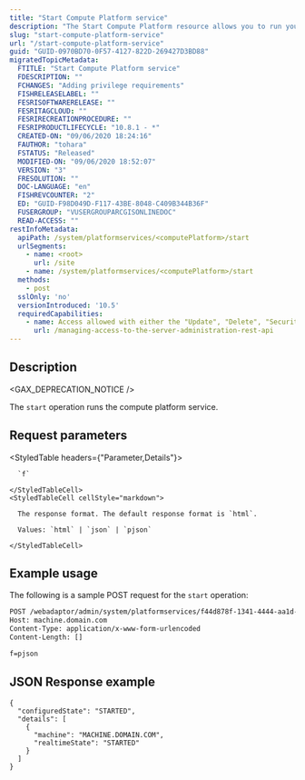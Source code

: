 ```yaml
---
title: "Start Compute Platform service"
description: "The Start Compute Platform resource allows you to run your compute platform service."
slug: "start-compute-platform-service"
url: "/start-compute-platform-service"
guid: "GUID-0970BD70-0F57-4127-822D-269427D3BD88"
migratedTopicMetadata:
  FTITLE: "Start Compute Platform service"
  FDESCRIPTION: ""
  FCHANGES: "Adding privilege requirements"
  FISHRELEASELABEL: ""
  FESRISOFTWARERELEASE: ""
  FESRITAGCLOUD: ""
  FESRIRECREATIONPROCEDURE: ""
  FESRIPRODUCTLIFECYCLE: "10.8.1 - *"
  CREATED-ON: "09/06/2020 18:24:16"
  FAUTHOR: "tohara"
  FSTATUS: "Released"
  MODIFIED-ON: "09/06/2020 18:52:07"
  VERSION: "3"
  FRESOLUTION: ""
  DOC-LANGUAGE: "en"
  FISHREVCOUNTER: "2"
  ED: "GUID-F98D049D-F117-43BE-8048-C409B344B36F"
  FUSERGROUP: "VUSERGROUPARCGISONLINEDOC"
  READ-ACCESS: ""
restInfoMetadata:
  apiPath: /system/platformservices/<computePlatform>/start
  urlSegments:
    - name: <root>
      url: /site
    - name: /system/platformservices/<computePlatform>/start
  methods:
    - post
  sslOnly: 'no'
  versionIntroduced: '10.5'
  requiredCapabilities:
    - name: Access allowed with either the "Update", "Delete", "Security and Infrastructure", or "Servers" privileges
      url: /managing-access-to-the-server-administration-rest-api
---
```


## Description

<GAX_DEPRECATION_NOTICE />

The `start` operation runs the compute platform service.


##  Request parameters

<StyledTable headers={"Parameter,Details"}>
  <StyledTableRow>
    <StyledTableCell cellStyle="markdown">

      `f` 

    </StyledTableCell>
    <StyledTableCell cellStyle="markdown">

      The response format. The default response format is `html`.

      Values: `html` | `json` | `pjson`

    </StyledTableCell>
  </StyledTableRow>
</StyledTable>


## Example usage

The following is a sample POST request for the `start` operation:

```markdown
POST /webadaptor/admin/system/platformservices/f44d878f-1341-4444-aa1d-53597f6756c3/start HTTP/1.1
Host: machine.domain.com
Content-Type: application/x-www-form-urlencoded
Content-Length: []

f=pjson
``` 

## JSON Response example

```other
{
  "configuredState": "STARTED",
  "details": [
    {
      "machine": "MACHINE.DOMAIN.COM",
      "realtimeState": "STARTED"
    }
  ]
}
```